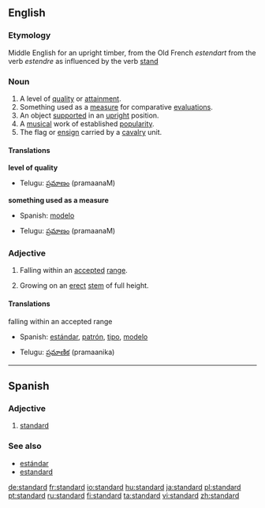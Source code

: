 ==English==

===Etymology===
Middle English for an upright timber, from the Old French ''estendart'' from the verb ''estendre'' as influenced by the verb [[stand]]

===Noun===
{{en-noun}}

# A level of [[quality]] or [[attainment]].
# Something used as a [[measure]] for comparative [[evaluation]]s.
# An object [[support]]ed in an [[upright]] position.
# A [[musical]] work of established [[popularity]].
# The flag or [[ensign]] carried by a [[cavalry]] unit.

====Translations====
'''level of quality'''
{{top}}
{{mid}}
*Telugu: [[ప్రమాణం]] (pramaanaM)
{{bottom}}

'''something used as a measure'''
{{top}}
*Spanish: [[modelo]]
{{mid}}
*Telugu: [[ప్రమాణం]] (pramaanaM)
{{bottom}}

===Adjective===
{{en-adj}}

# Falling within an [[accepted]] [[range]].
# {{italbrac|of a tree or shrub}} Growing on an [[erect]] [[stem]] of full height.

====Translations====
;falling within an accepted range
{{top}}
*Spanish: [[estándar]], [[patrón]], [[tipo]], [[modelo]]
{{mid}}
*Telugu: [[ప్రమాణిక]] (pramaanika)
{{bottom}}

----

==Spanish==

===Adjective===
{{es-adj|feminine=standard|masculine plural=standardes|feminine plural=standardes}}

# [[standard#English|standard]]

===See also===
* [[estándar]]
* [[estandard]]

[[de:standard]]
[[fr:standard]]
[[io:standard]]
[[hu:standard]]
[[ja:standard]]
[[pl:standard]]
[[pt:standard]]
[[ru:standard]]
[[fi:standard]]
[[ta:standard]]
[[vi:standard]]
[[zh:standard]]